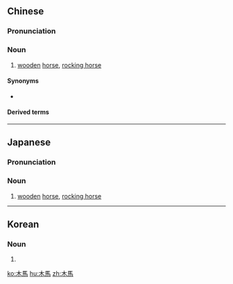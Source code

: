 {{also|木马}}
==Chinese==
{{zh-forms|s=木马}}

===Pronunciation===
{{zh-pron
|m=mùmǎ
|c=muk6 maa5
|mn=bo̍k-bé
|cat=n
}}

===Noun===
{{zh-noun}}

# [[wooden]] [[horse]], [[rocking horse]]

====Synonyms====
* {{zh-l|搖馬}}

====Derived terms====
{{zh-der|旋轉木馬:carousel|木馬病毒:trojan horse virus}}

----

==Japanese==
{{ja-kanjitab|もく|ば|yomi=kun}}

===Pronunciation===
{{ja-pron|もくば|y=kun}}

===Noun===
{{ja-noun|もくば}}

# [[wooden]] [[horse]], [[rocking horse]]

----

==Korean==
{{ko-hanjatab}}

===Noun===
{{ko-noun|hangeul=목마}}

# {{hanja form of|목마|[[wooden]] [[horse]], [[rocking horse]]}}

[[ko:木馬]]
[[hu:木馬]]
[[zh:木馬]]